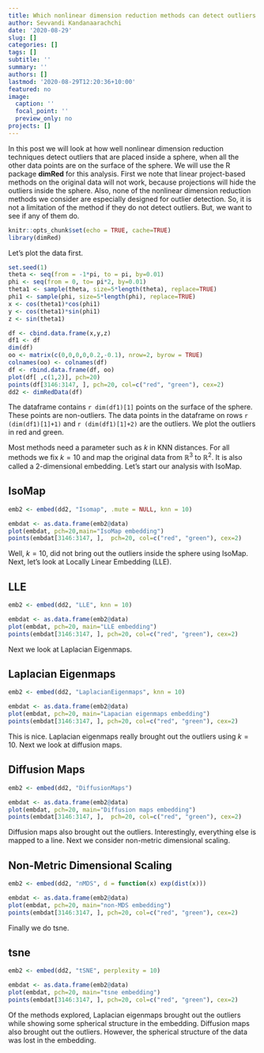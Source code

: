 ```yaml
---
title: Which nonlinear dimension reduction methods can detect outliers inside a sphere?
author: Sevvandi Kandanaarachchi
date: '2020-08-29'
slug: []
categories: []
tags: []
subtitle: ''
summary: ''
authors: []
lastmod: '2020-08-29T12:20:36+10:00'
featured: no
image:
  caption: ''
  focal_point: ''
  preview_only: no
projects: []
---
```

In this post we will look at how well nonlinear dimension reduction techniques detect outliers that are placed inside a sphere, when all the other data points are on the surface of the sphere. We will use the R package **dimRed** for this analysis. First we note that linear project-based methods on the original data will not work, because projections will hide the outliers inside the sphere. Also, none of the nonlinear dimension reduction methods we consider are especially designed for outlier detection. So, it is not a limitation of the method if they do not detect outliers. But, we want to see if any of them do. 

```r
knitr::opts_chunk$set(echo = TRUE, cache=TRUE)
library(dimRed)
```

Let's plot the data first. 
```r
set.seed(1)
theta <- seq(from = -1*pi, to = pi, by=0.01)
phi <- seq(from = 0, to= pi*2, by=0.01)
theta1 <- sample(theta, size=5*length(theta), replace=TRUE)
phi1 <- sample(phi, size=5*length(phi), replace=TRUE)
x <- cos(theta1)*cos(phi1)
y <- cos(theta1)*sin(phi1)
z <- sin(theta1)

df <- cbind.data.frame(x,y,z)
df1 <- df
dim(df)
oo <- matrix(c(0,0,0,0,0.2,-0.1), nrow=2, byrow = TRUE)
colnames(oo) <- colnames(df)
df <- rbind.data.frame(df, oo)
plot(df[ ,c(1,2)], pch=20)
points(df[3146:3147, ], pch=20, col=c("red", "green"), cex=2)
dd2 <- dimRedData(df)
```
The dataframe contains `r dim(df1)[1]` points on the surface of the sphere. These points are non-outliers. The data points in the dataframe on rows `r (dim(df1)[1]+1)` and `r (dim(df1)[1]+2)` are the outliers. We plot the outliers in red and green. 

Most methods need a parameter such as $k$ in KNN distances.  For all methods we fix $k=10$ and map the original data from $\mathbb{R}^3$ to $\mathbb{R}^2$. It is also called a 2-dimensional embedding. Let's start our analysis with IsoMap.

## IsoMap
```r
emb2 <- embed(dd2, "Isomap", .mute = NULL, knn = 10)

embdat <- as.data.frame(emb2@data)
plot(embdat, pch=20,main="IsoMap embedding")
points(embdat[3146:3147, ],  pch=20, col=c("red", "green"), cex=2)

```

Well, $k=10$, did not bring out the outliers inside the sphere using IsoMap. Next, let's look at Locally Linear Embedding (LLE).

## LLE
```r
emb2 <- embed(dd2, "LLE", knn = 10)

embdat <- as.data.frame(emb2@data)
plot(embdat, pch=20, main="LLE embedding")
points(embdat[3146:3147, ], pch=20, col=c("red", "green"), cex=2)

```

Next we look at Laplacian Eigenmaps. 

## Laplacian Eigenmaps
```r
emb2 <- embed(dd2, "LaplacianEigenmaps", knn = 10)

embdat <- as.data.frame(emb2@data)
plot(embdat, pch=20, main="Lapacian eigenmaps embedding")
points(embdat[3146:3147, ], pch=20, col=c("red", "green"), cex=2)
```
This is nice. Laplacian eigenmaps really brought out the outliers using $k=10$. Next we look at diffusion maps. 

## Diffusion Maps
```r
emb2 <- embed(dd2, "DiffusionMaps")

embdat <- as.data.frame(emb2@data)
plot(embdat, pch=20, main="Diffusion maps embedding")
points(embdat[3146:3147, ],  pch=20, col=c("red", "green"), cex=2)
```

Diffusion maps also brought out the outliers. Interestingly, everything else is mapped to a line. Next we consider non-metric dimensional scaling.

## Non-Metric Dimensional Scaling
```r
emb2 <- embed(dd2, "nMDS", d = function(x) exp(dist(x)))

embdat <- as.data.frame(emb2@data)
plot(embdat, pch=20, main="non-MDS embedding")
points(embdat[3146:3147, ], pch=20, col=c("red", "green"), cex=2)
```

Finally we do tsne. 

## tsne
```r
emb2 <- embed(dd2, "tSNE", perplexity = 10)

embdat <- as.data.frame(emb2@data)
plot(embdat, pch=20, main="tsne embedding")
points(embdat[3146:3147, ], pch=20, col=c("red", "green"), cex=2)
```

Of the methods explored, Laplacian eigenmaps brought out the outliers while showing some spherical structure in the embedding. Diffusion maps also brought out the outliers. However, the spherical structure of the data was lost in the embedding.  